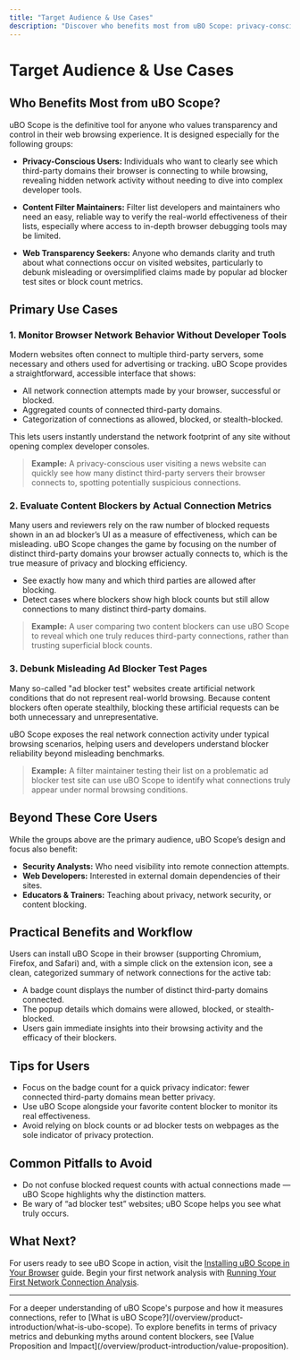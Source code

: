 ```yaml
---
title: "Target Audience & Use Cases"
description: "Discover who benefits most from uBO Scope: privacy-conscious users, content filter maintainers, and anyone seeking transparency in web connections. Primary use cases include monitoring site behavior without developer tools, evaluating the efficiency of content blockers, and refuting unreliable ad blocker tests."
---
```


# Target Audience & Use Cases

## Who Benefits Most from uBO Scope?

uBO Scope is the definitive tool for anyone who values transparency and control in their web browsing experience. It is designed especially for the following groups:

- **Privacy-Conscious Users:** Individuals who want to clearly see which third-party domains their browser is connecting to while browsing, revealing hidden network activity without needing to dive into complex developer tools.

- **Content Filter Maintainers:** Filter list developers and maintainers who need an easy, reliable way to verify the real-world effectiveness of their lists, especially where access to in-depth browser debugging tools may be limited.

- **Web Transparency Seekers:** Anyone who demands clarity and truth about what connections occur on visited websites, particularly to debunk misleading or oversimplified claims made by popular ad blocker test sites or block count metrics.


## Primary Use Cases

### 1. Monitor Browser Network Behavior Without Developer Tools

Modern websites often connect to multiple third-party servers, some necessary and others used for advertising or tracking. uBO Scope provides a straightforward, accessible interface that shows:

- All network connection attempts made by your browser, successful or blocked.
- Aggregated counts of connected third-party domains.
- Categorization of connections as allowed, blocked, or stealth-blocked.

This lets users instantly understand the network footprint of any site without opening complex developer consoles.

> **Example:** A privacy-conscious user visiting a news website can quickly see how many distinct third-party servers their browser connects to, spotting potentially suspicious connections.


### 2. Evaluate Content Blockers by Actual Connection Metrics

Many users and reviewers rely on the raw number of blocked requests shown in an ad blocker’s UI as a measure of effectiveness, which can be misleading. uBO Scope changes the game by focusing on the number of distinct third-party domains your browser actually connects to, which is the true measure of privacy and blocking efficiency.

- See exactly how many and which third parties are allowed after blocking.
- Detect cases where blockers show high block counts but still allow connections to many distinct third-party domains.

> **Example:** A user comparing two content blockers can use uBO Scope to reveal which one truly reduces third-party connections, rather than trusting superficial block counts.


### 3. Debunk Misleading Ad Blocker Test Pages

Many so-called "ad blocker test" websites create artificial network conditions that do not represent real-world browsing. Because content blockers often operate stealthily, blocking these artificial requests can be both unnecessary and unrepresentative.

uBO Scope exposes the real network connection activity under typical browsing scenarios, helping users and developers understand blocker reliability beyond misleading benchmarks.

> **Example:** A filter maintainer testing their list on a problematic ad blocker test site can use uBO Scope to identify what connections truly appear under normal browsing conditions.


## Beyond These Core Users

While the groups above are the primary audience, uBO Scope’s design and focus also benefit:

- **Security Analysts:** Who need visibility into remote connection attempts.
- **Web Developers:** Interested in external domain dependencies of their sites.
- **Educators & Trainers:** Teaching about privacy, network security, or content blocking.


## Practical Benefits and Workflow

Users can install uBO Scope in their browser (supporting Chromium, Firefox, and Safari) and, with a simple click on the extension icon, see a clean, categorized summary of network connections for the active tab:

- A badge count displays the number of distinct third-party domains connected.
- The popup details which domains were allowed, blocked, or stealth-blocked.
- Users gain immediate insights into their browsing activity and the efficacy of their blockers.


## Tips for Users

- Focus on the badge count for a quick privacy indicator: fewer connected third-party domains mean better privacy.
- Use uBO Scope alongside your favorite content blocker to monitor its real effectiveness.
- Avoid relying on block counts or ad blocker tests on webpages as the sole indicator of privacy protection.


## Common Pitfalls to Avoid

- Do not confuse blocked request counts with actual connections made — uBO Scope highlights why the distinction matters.
- Be wary of “ad blocker test” websites; uBO Scope helps you see what truly occurs.


## What Next?

For users ready to see uBO Scope in action, visit the [Installing uBO Scope in Your Browser](/guides/getting-started/installing-extension) guide. Begin your first network analysis with [Running Your First Network Connection Analysis](/guides/getting-started/first-analysis).


---

<Note>
For a deeper understanding of uBO Scope's purpose and how it measures connections, refer to [What is uBO Scope?](/overview/product-introduction/what-is-ubo-scope).
</Note>

<Note>
To explore benefits in terms of privacy metrics and debunking myths around content blockers, see [Value Proposition and Impact](/overview/product-introduction/value-proposition).
</Note>
